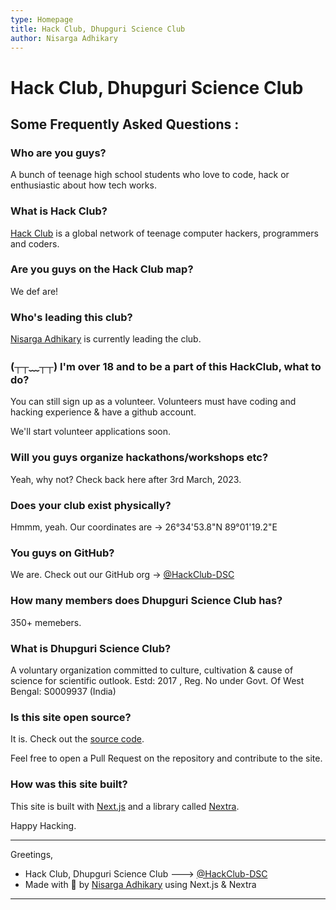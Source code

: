 ```yaml
---
type: Homepage
title: Hack Club, Dhupguri Science Club
author: Nisarga Adhikary
---
```



# Hack Club, Dhupguri Science Club




## Some Frequently Asked Questions :

### Who are you guys?
A bunch of teenage high school students who love to code, hack or enthusiastic about how tech works.
### What is Hack Club?
[Hack Club](https://hackclub.com) is a global network of teenage computer hackers, programmers and coders.

### Are you guys on the Hack Club map?
We def are!

### Who's leading this club?
[Nisarga Adhikary](https://github.com/nisarga-developer) is currently leading the club.

### (┬┬﹏┬┬) I'm over 18 and to be a part of this HackClub, what to do?
You can still sign up as a volunteer. Volunteers must have coding and hacking experience & have a github account.

We'll start volunteer applications soon.

### Will you guys organize hackathons/workshops etc?
Yeah, why not? Check back here after 3rd March, 2023.

### Does your club exist physically?
Hmmm, yeah.
Our coordinates are -> 26°34'53.8"N 89°01'19.2"E

### You guys on GitHub?
We are. Check out our GitHub org -> [@HackClub-DSC](https://github.com/HackClub-DSC)

### How many members does Dhupguri Science Club has?
350+ memebers.

### What is Dhupguri Science Club?
A voluntary organization committed to culture, cultivation & cause of science for scientific outlook.
Estd: 2017 , Reg. No under Govt. Of West Bengal: S0009937 (India)

### Is this site open source?
It is. Check out the [source code](https://github.com/hackclub-dsc/website/).

Feel free to open a Pull Request on the repository and contribute to the site.

### How was this site built?
This site is built with [Next.js](https://nextjs.com) and a library called [Nextra](https://nextra.vercel.app/).





Happy Hacking.

---
Greetings,
- Hack Club, Dhupguri Science Club ---> [@HackClub-DSC](https://github.com/HackClub-DSC)
- Made with 💖 by [Nisarga Adhikary](https://github.com/nisarga-developer) using Next.js & Nextra
---
